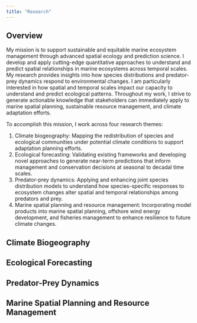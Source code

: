 ```yaml
---
title: "Research"
---
```


## Overview
My mission is to support sustainable and equitable marine ecosystem management through advanced spatial ecology and prediction science. I develop and apply cutting-edge quantitative approaches to understand and predict spatial relationships in marine ecosystems across temporal scales. My research provides insights into how species distributions and predator-prey dynamics respond to environmental changes. I am particularly interested in how spatial and temporal scales impact our capacity to understand and predict ecological patterns. Throughout my work, I strive to generate actionable knowledge that stakeholders can immediately apply to marine spatial planning, sustainable resource management, and climate adaptation efforts.

To accomplish this mission, I work across four research themes:

1.  Climate biogeography: Mapping the redistribution of species and ecological communities under potential climate conditions to support adaptation planning efforts.  
2.  Ecological forecasting: Validating existing frameworks and developing novel approaches to generate near-term predictions that inform management and conservation decisions at seasonal to decadal time scales.  
3.  Predator-prey dynamics: Applying and enhancing joint species distribution models to understand how species-specific responses to ecosystem changes alter spatial and temporal relationships among predators and prey.
4. Marine spatial planning and resource management: Incorporating model products into marine spatial planning, offshore wind energy development, and fisheries management to enhance resilience to future climate changes.

## Climate Biogeography

## Ecological Forecasting

## Predator-Prey Dynamics

## Marine Spatial Planning and Resource Management 

